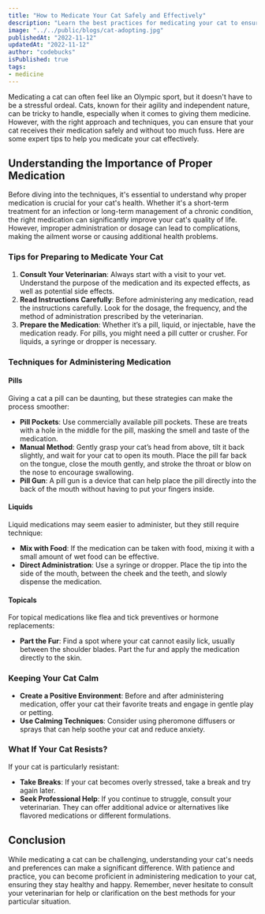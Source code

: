 ```yaml
---
title: "How to Medicate Your Cat Safely and Effectively"
description: "Learn the best practices for medicating your cat to ensure their health and safety. This article provides tips and tricks to make the process easier and more effective."
image: "../../public/blogs/cat-adopting.jpg"
publishedAt: "2022-11-12"
updatedAt: "2022-11-12"
author: "codebucks"
isPublished: true
tags:
- medicine
---
```


Medicating a cat can often feel like an Olympic sport, but it doesn't have to be a stressful ordeal. Cats, known for their agility and independent nature, can be tricky to handle, especially when it comes to giving them medicine. However, with the right approach and techniques, you can ensure that your cat receives their medication safely and without too much fuss. Here are some expert tips to help you medicate your cat effectively.

## Understanding the Importance of Proper Medication

Before diving into the techniques, it's essential to understand why proper medication is crucial for your cat's health. Whether it's a short-term treatment for an infection or long-term management of a chronic condition, the right medication can significantly improve your cat's quality of life. However, improper administration or dosage can lead to complications, making the ailment worse or causing additional health problems.

### Tips for Preparing to Medicate Your Cat

1. **Consult Your Veterinarian**: Always start with a visit to your vet. Understand the purpose of the medication and its expected effects, as well as potential side effects.
2. **Read Instructions Carefully**: Before administering any medication, read the instructions carefully. Look for the dosage, the frequency, and the method of administration prescribed by the veterinarian.
3. **Prepare the Medication**: Whether it’s a pill, liquid, or injectable, have the medication ready. For pills, you might need a pill cutter or crusher. For liquids, a syringe or dropper is necessary.

### Techniques for Administering Medication

#### Pills

Giving a cat a pill can be daunting, but these strategies can make the process smoother:

- **Pill Pockets**: Use commercially available pill pockets. These are treats with a hole in the middle for the pill, masking the smell and taste of the medication.
- **Manual Method**: Gently grasp your cat’s head from above, tilt it back slightly, and wait for your cat to open its mouth. Place the pill far back on the tongue, close the mouth gently, and stroke the throat or blow on the nose to encourage swallowing.
- **Pill Gun**: A pill gun is a device that can help place the pill directly into the back of the mouth without having to put your fingers inside.

#### Liquids

Liquid medications may seem easier to administer, but they still require technique:

- **Mix with Food**: If the medication can be taken with food, mixing it with a small amount of wet food can be effective.
- **Direct Administration**: Use a syringe or dropper. Place the tip into the side of the mouth, between the cheek and the teeth, and slowly dispense the medication.

#### Topicals

For topical medications like flea and tick preventives or hormone replacements:

- **Part the Fur**: Find a spot where your cat cannot easily lick, usually between the shoulder blades. Part the fur and apply the medication directly to the skin.

### Keeping Your Cat Calm

- **Create a Positive Environment**: Before and after administering medication, offer your cat their favorite treats and engage in gentle play or petting.
- **Use Calming Techniques**: Consider using pheromone diffusers or sprays that can help soothe your cat and reduce anxiety.

### What If Your Cat Resists?

If your cat is particularly resistant:

- **Take Breaks**: If your cat becomes overly stressed, take a break and try again later.
- **Seek Professional Help**: If you continue to struggle, consult your veterinarian. They can offer additional advice or alternatives like flavored medications or different formulations.

## Conclusion

While medicating a cat can be challenging, understanding your cat's needs and preferences can make a significant difference. With patience and practice, you can become proficient in administering medication to your cat, ensuring they stay healthy and happy. Remember, never hesitate to consult your veterinarian for help or clarification on the best methods for your particular situation.